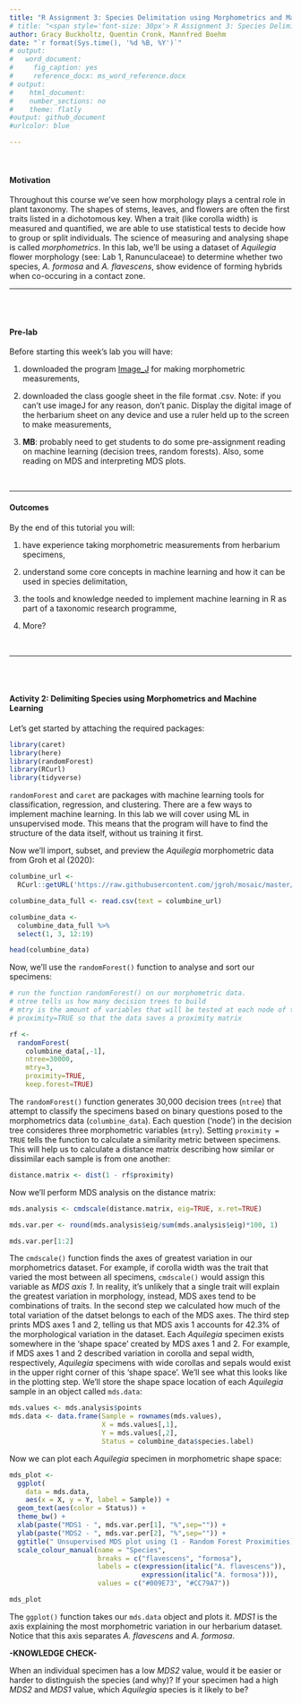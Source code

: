 ```yaml
---
title: "R Assignment 3: Species Delimitation using Morphometrics and Machine Learning"
# title: "<span style='font-size: 30px'> R Assignment 3: Species Delimitation using Morphometrics and Machine Learning </style>"
author: Gracy Buckholtz, Quentin Cronk, Mannfred Boehm
date: "`r format(Sys.time(), '%d %B, %Y')`"
# output:
#   word_document:
#     fig_caption: yes
#     reference_docx: ms_word_reference.docx
# output:
#    html_document:
#    number_sections: no
#    theme: flatly
#output: github_document
#urlcolor: blue

---
```


&nbsp;
&nbsp;

#### Motivation

Throughout this course we've seen how morphology plays a central role in plant taxonomy. The shapes of stems, leaves, and flowers are often the first traits listed in a dichotomous key. When a trait (like corolla width) is measured and quantified, we are able to use statistical tests to decide how to group or split individuals. The science of measuring and analysing shape is called _morphometrics_. In this lab, we'll be using a dataset of _Aquilegia_ flower morphology (see: Lab 1, Ranunculaceae) to determine whether two species, *A. formosa* and *A. flavescens*, show evidence of forming hybrids when co-occuring in a contact zone. 

---

<br>
<br>

#### Pre-lab

Before starting this week's lab you will have: 

1. downloaded the program [Image_J](https://imagej.nih.gov/ij/download.htm) for making morphometric measurements,  <br>

2. downloaded the class google sheet in the file format .csv. Note: if you can’t use imageJ for any reason, don’t panic. Display the digital image of the herbarium sheet on any device and use a ruler held up to the screen to make measurements, <br>

3. **MB**: probably need to get students to do some pre-assignment reading on machine learning (decision trees, random forests). Also, some reading on MDS and interpreting MDS plots. 

&nbsp;
&nbsp;

---

#### Outcomes

By the end of this tutorial you will: 

1.  have experience taking morphometric measurements from herbarium specimens, 

2. understand some core concepts in machine learning and how it can be used in species delimitation, 

3. the tools and knowledge needed to implement machine learning in R as part of a taxonomic research programme, 

4. More?

&nbsp;
&nbsp;

---

<br>
<br>

#### Activity 2: Delimiting Species using Morphometrics and Machine Learning

Let's get started by attaching the required packages:

```r
library(caret)
library(here)
library(randomForest)
library(RCurl)
library(tidyverse)
```

`randomForest` and `caret` are packages with machine learning tools for classification, regression, and clustering. There are a few ways to implement machine learning. In this lab we will cover using ML in unsupervised mode. This means that the program will have to find the structure of the data itself, without us training it first. 

Now we'll import, subset, and preview the *Aquilegia* morphometric data from Groh et al (2020):

```r
columbine_url <- 
  RCurl::getURL('https://raw.githubusercontent.com/jgroh/mosaic/master/data/hrbm-pheno-mosaic.csv')

columbine_data_full <- read.csv(text = columbine_url)

columbine_data <-
  columbine_data_full %>% 
  select(1, 3, 12:19)

head(columbine_data)
```

Now, we'll use the `randomForest()` function to analyse and sort our specimens:

```r
# run the function randomForest() on our morphometric data.
# ntree tells us how many decision trees to build
# mtry is the amount of variables that will be tested at each node of the tree 
# proximity=TRUE so that the data saves a proximity matrix

rf <- 
  randomForest(
    columbine_data[,-1], 
    ntree=30000, 
    mtry=3, 
    proximity=TRUE, 
    keep.forest=TRUE) 
```

The `randomForest()` function generates 30,000 decision trees (`ntree`) that attempt to classify the specimens based on binary questions posed to the morphometrics data (`columbine_data`). Each question ('node') in the decision tree consideres three morphometric variables (`mtry`). Setting `proximity = TRUE` tells the function to calculate a similarity metric between specimens. This will help us to calculate a distance matrix describing how similar or dissimilar each sample is from one another:

```r
distance.matrix <- dist(1 - rf$proximity)
```

Now we'll perform MDS analysis on the distance matrix:
```r
mds.analysis <- cmdscale(distance.matrix, eig=TRUE, x.ret=TRUE)

mds.var.per <- round(mds.analysis$eig/sum(mds.analysis$eig)*100, 1)

mds.var.per[1:2]
```

The `cmdscale()` function finds the axes of greatest variation in our morphometrics dataset. For example, if corolla width was the trait that varied the most between all specimens, `cmdscale()` would assign this variable as _MDS axis 1_. In reality, it's unlikely that a single trait will explain the greatest variation in morphology, instead, MDS axes tend to be combinations of traits. In the second step we calculated how much of the total variation of the datset belongs to each of the MDS axes. The third step prints MDS axes 1 and 2, telling us that MDS axis 1 accounts for 42.3% of the morphological variation in the dataset. Each *Aquilegia* specimen exists somewhere in the 'shape space' created by MDS axes 1 and 2. For example, if MDS axes 1 and 2 described variation in corolla and sepal width, respectively, *Aquilegia* specimens with wide corollas and sepals would exist in the upper right corner of this 'shape space'. We'll see what this looks like in the plotting step. We'll store the shape space location of each *Aquilegia* sample in an object called `mds.data`:

```r
mds.values <- mds.analysis$points
mds.data <- data.frame(Sample = rownames(mds.values),
                       X = mds.values[,1],
                       Y = mds.values[,2],
                       Status = columbine_data$species.label)
```


Now we can plot each *Aquilegia* specimen in morphometric shape space:

```r

mds_plot <- 
  ggplot(
    data = mds.data, 
    aes(x = X, y = Y, label = Sample)) + 
  geom_text(aes(color = Status)) +
  theme_bw() + 
  xlab(paste("MDS1 - ", mds.var.per[1], "%",sep="")) +
  ylab(paste("MDS2 - ", mds.var.per[2], "%",sep="")) +
  ggtitle(" Unsupervised MDS plot using (1 - Random Forest Proximities)") +
  scale_colour_manual(name = "Species", 
                      breaks = c("flavescens", "formosa"), 
                      labels = c(expression(italic("A. flavescens")), 
                                 expression(italic("A. formosa"))),
                      values = c("#009E73", "#CC79A7"))

mds_plot
```

The `ggplot()` function takes our `mds.data` object and plots it. _MDS1_ is the axis explaining the most morphometric variation in our herbarium dataset. Notice that this axis separates _A. flavescens_ and _A. formosa_. 


**-KNOWLEDGE CHECK-**

When an individual specimen has a low *MDS2* value, would it be easier or harder to distinguish the species (and why)? If your specimen had a high *MDS2* and *MDS1* value, which *Aquilegia* species is it likely to be?

&nbsp;
&nbsp;






